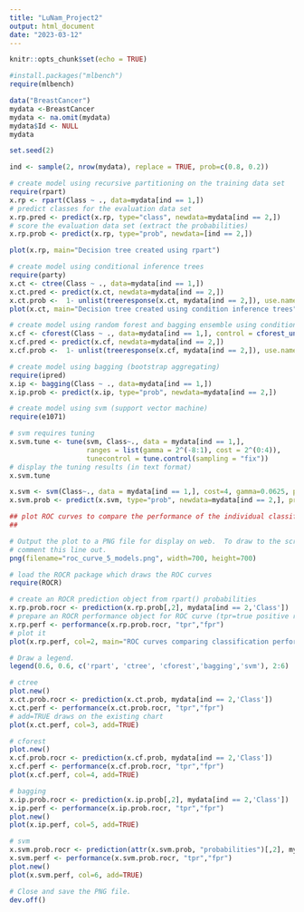 ---
title: "LuNam_Project2"
output: html_document
date: "2023-03-12"
---

```{r setup, include=FALSE}
knitr::opts_chunk$set(echo = TRUE)
```

```{r}
#install.packages("mlbench")
require(mlbench)
```
```{r}
data("BreastCancer")
mydata <-BreastCancer
mydata <- na.omit(mydata)
mydata$Id <- NULL
mydata
```
```{r}
set.seed(2)

ind <- sample(2, nrow(mydata), replace = TRUE, prob=c(0.8, 0.2))
```
```{r}
# create model using recursive partitioning on the training data set
require(rpart)
x.rp <- rpart(Class ~ ., data=mydata[ind == 1,])
# predict classes for the evaluation data set
x.rp.pred <- predict(x.rp, type="class", newdata=mydata[ind == 2,])
# score the evaluation data set (extract the probabilities)
x.rp.prob <- predict(x.rp, type="prob", newdata=[ind == 2,])

plot(x.rp, main="Decision tree created using rpart")
```
```{r}
# create model using conditional inference trees
require(party)
x.ct <- ctree(Class ~ ., data=mydata[ind == 1,])
x.ct.pred <- predict(x.ct, newdata=mydata[ind == 2,])
x.ct.prob <-  1- unlist(treeresponse(x.ct, mydata[ind == 2,]), use.names=F)[seq(1,nrow(mydata[ind == 2,])*2,2)]
plot(x.ct, main="Decision tree created using condition inference trees")
```
```{r}
# create model using random forest and bagging ensemble using conditional inference trees
x.cf <- cforest(Class ~ ., data=mydata[ind == 1,], control = cforest_unbiased(mtry = ncol(mydata)-2))
x.cf.pred <- predict(x.cf, newdata=mydata[ind == 2,])
x.cf.prob <-  1- unlist(treeresponse(x.cf, mydata[ind == 2,]), use.names=F)[seq(1,nrow(mydata[ind == 2,])*2,2)]
```
```{r}
# create model using bagging (bootstrap aggregating)
require(ipred)
x.ip <- bagging(Class ~ ., data=mydata[ind == 1,])
x.ip.prob <- predict(x.ip, type="prob", newdata=mydata[ind == 2,])
```
```{r}
# create model using svm (support vector machine)
require(e1071)

# svm requires tuning
x.svm.tune <- tune(svm, Class~., data = mydata[ind == 1,],
                   ranges = list(gamma = 2^(-8:1), cost = 2^(0:4)),
                   tunecontrol = tune.control(sampling = "fix"))
# display the tuning results (in text format)
x.svm.tune
```
```{r}
x.svm <- svm(Class~., data = mydata[ind == 1,], cost=4, gamma=0.0625, probability = TRUE)
x.svm.prob <- predict(x.svm, type="prob", newdata=mydata[ind == 2,], probability = TRUE)
```

```{r}
## plot ROC curves to compare the performance of the individual classifiers
##

# Output the plot to a PNG file for display on web.  To draw to the screen, 
# comment this line out.
png(filename="roc_curve_5_models.png", width=700, height=700)

# load the ROCR package which draws the ROC curves
require(ROCR)

# create an ROCR prediction object from rpart() probabilities
x.rp.prob.rocr <- prediction(x.rp.prob[,2], mydata[ind == 2,'Class'])
# prepare an ROCR performance object for ROC curve (tpr=true positive rate, fpr=false positive rate)
x.rp.perf <- performance(x.rp.prob.rocr, "tpr","fpr")
# plot it
plot(x.rp.perf, col=2, main="ROC curves comparing classification performance of five machine learning models")

# Draw a legend.
legend(0.6, 0.6, c('rpart', 'ctree', 'cforest','bagging','svm'), 2:6)
```
```{r}
# ctree
plot.new()
x.ct.prob.rocr <- prediction(x.ct.prob, mydata[ind == 2,'Class'])
x.ct.perf <- performance(x.ct.prob.rocr, "tpr","fpr")
# add=TRUE draws on the existing chart 
plot(x.ct.perf, col=3, add=TRUE)
```

```{r}
# cforest
plot.new()
x.cf.prob.rocr <- prediction(x.cf.prob, mydata[ind == 2,'Class'])
x.cf.perf <- performance(x.cf.prob.rocr, "tpr","fpr")
plot(x.cf.perf, col=4, add=TRUE)
```

```{r}
# bagging
x.ip.prob.rocr <- prediction(x.ip.prob[,2], mydata[ind == 2,'Class'])
x.ip.perf <- performance(x.ip.prob.rocr, "tpr","fpr")
plot.new()
plot(x.ip.perf, col=5, add=TRUE)
```
```{r}
# svm
x.svm.prob.rocr <- prediction(attr(x.svm.prob, "probabilities")[,2], mydata[ind == 2,'Class'])
x.svm.perf <- performance(x.svm.prob.rocr, "tpr","fpr")
plot.new()
plot(x.svm.perf, col=6, add=TRUE)

# Close and save the PNG file.
dev.off()
```


